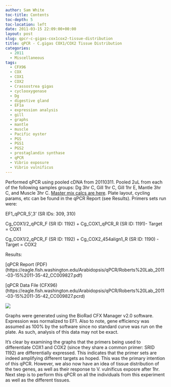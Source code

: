 ```yaml
---
author: Sam White
toc-title: Contents
toc-depth: 5
toc-location: left
date: 2011-03-15 22:09:00+00:00
layout: post
slug: qpcr-c-gigas-cox1cox2-tissue-distribution
title: qPCR - C.gigas COX1/COX2 Tissue Distribution
categories:
  - 2011
  - Miscellaneous
tags:
  - CFX96
  - COX
  - COX1
  - COX2
  - Crassostrea gigas
  - cyclooxygenase
  - Dg
  - digestive gland
  - EF1a
  - expression analysis
  - gill
  - graphs
  - mantle
  - muscle
  - Pacific oyster
  - PGS
  - PGS1
  - PGS2
  - prostaglandin synthase
  - qPCR
  - Vibrio exposure
  - Vibrio vulnificus
---
```


Performed qPCR using pooled cDNA from 20110311. Pooled 2uL from each of the following samples groups: Dg 3hr C, Gill 1hr C, Gill 1hr E, Mantle 3hr C, and Muscle 3hr C. [ Master mix calcs are here](https://eagle.fish.washington.edu/Arabidopsis/Notebook%20Workup%20Files/20110315-01.jpg). Plate layout, cycling params, etc can be found in the qPCR Report (see Results). Primers sets run were:

EF1_qPCR_5',3' (SR IDs: 309, 310)

Cg_COX1/2_qPCR_F (SR ID: 1192) + Cg_COX1_qPCR_R (SR ID: 1191)- Target = COX1

Cg_COX1/2_qPCR_F (SR ID: 1192) + Cg_COX2_454align1_R (SR ID: 1190) - Target = COX2

Results:

[qPCR Report (PDF)(https://eagle.fish.washington.edu/Arabidopsis/qPCR/Roberts%20Lab_2011-03-15%2011-35-42_CC009827.pdf)

[qPCR Data File (CFX96)(https://eagle.fish.washington.edu/Arabidopsis/qPCR/Roberts%20Lab_2011-03-15%2011-35-42_CC009827.pcrd)

![](https://eagle.fish.washington.edu/Arabidopsis/20110315%20-%20COX%20Tissue%20Distribution%20Gene%20Exp%20Graphs.jpg)

Graphs were generated using the BioRad CFX Manager v2.0 software. Expression was normalized to EF1. Also to note, gene efficiency was assumed as 100% by the software since no standard curve was run on the plate. As such, analysis of this data may not be exact.

It's clear by examining the graphs that the primers being used to differentiate COX1 and COX2 (since they share a common primer: SRID 1192) are differentially expressed. This indicates that the primer sets are indeed amplifying different targets as hoped. This was the primary intention of this qPCR. However, we also now have an idea of tissue distribution of the two genes, as well as their response to V. vulnificus exposre after 1hr. Next step is to perform this qPCR on all the individuals from this experiment as well as the different tissues.
